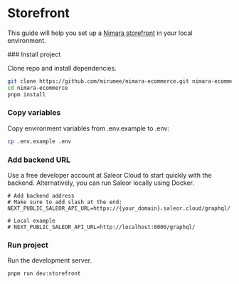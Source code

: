 
# Storefront

This guide will help you set up a [Nimara storefront](https://www.demo.nimara.store) in your local environment.

<Steps>
### Install project

Clone repo and install dependencies.

```bash
git clone https://github.com/mirumee/nimara-ecommerce.git nimara-ecommerce
cd nimara-ecommerce
pnpm install
```

### Copy variables

Copy environment variables from .env.example to .env:

```bash
cp .env.example .env
```

### Add backend URL

Use a free developer account at Saleor Cloud to start quickly with the backend. Alternatively, you can run Saleor locally using Docker.

```properties
# Add backend address
# Make sure to add slash at the end:
NEXT_PUBLIC_SALEOR_API_URL=https://{your_domain}.saleor.cloud/graphql/

# Local example
# NEXT_PUBLIC_SALEOR_API_URL=http://localhost:8000/graphql/
```

### Run project

Run the development server.

```bash
pnpm run dev:storefront
```

</Steps>
